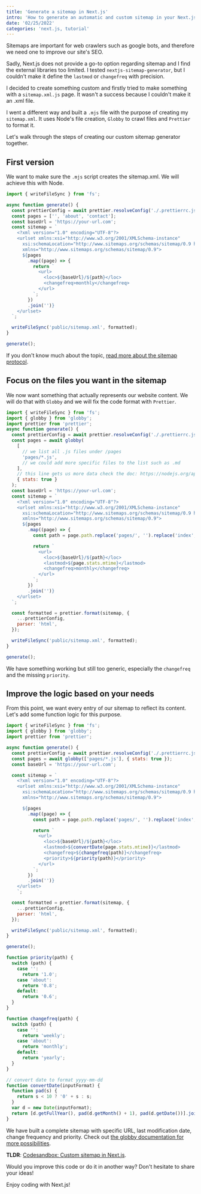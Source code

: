 ```yaml
---
title: 'Generate a sitemap in Next.js'
intro: 'How to generate an automatic and custom sitemap in your Next.js build?'
date: '02/25/2022'
categories: 'next.js, tutorial'
---
```



Sitemaps are important for web crawlers such as google bots, and therefore we need one to improve our site's SEO.

Sadly, Next.js does not provide a go-to option regarding sitemap and I find the external libraries too limited. I tested `nextjs-sitemap-generator`, but I couldn't make it define the `lastmod` or `changefreq` with precision.

I decided to create something custom and firstly tried to make something with a `sitemap.xml.js` page. It wasn't a success because I couldn't make it an .xml file.

I went a different way and built a `.mjs` file with the purpose of creating my `sitemap.xml`. It uses Node's file creation, `Globby` to crawl files and `Prettier` to format it.

Let's walk through the steps of creating our custom sitemap generator together.

## First version

We want to make sure the `.mjs` script creates the sitemap.xml. We will achieve this with Node.

```js
import { writeFileSync } from 'fs';

async function generate() {
  const prettierConfig = await prettier.resolveConfig('./.prettierrc.js');
  const pages = ['', 'about', 'contact'];
  const baseUrl = 'https://your-url.com';
  const sitemap = `
    <?xml version="1.0" encoding="UTF-8"?>
    <urlset xmlns:xsi="http://www.w3.org/2001/XMLSchema-instance"
      xsi:schemaLocation="http://www.sitemaps.org/schemas/sitemap/0.9 http://www.sitemaps.org/schemas/sitemap/0.9/sitemap.xsd"
      xmlns="http://www.sitemaps.org/schemas/sitemap/0.9">
      ${pages
        .map((page) => {
          return `
            <url>
              <loc>${baseUrl}/${path}</loc>
              <changefreq>monthly</changefreq>
            </url>
          `;
        })
        .join('')}
    </urlset>
  `;

  writeFileSync('public/sitemap.xml', formatted);
}

generate();
```

If you don't know much about the topic, <a href="https://sitemaps.org/protocol.html" target="_blank">read more about the sitemap protocol</a>.

## Focus on the files you want in the sitemap

We now want something that actually represents our website content. We will do that with `Globby` and we will fix the code format with `Prettier`.

```js
import { writeFileSync } from 'fs';
import { globby } from 'globby';
import prettier from 'prettier';
async function generate() {
  const prettierConfig = await prettier.resolveConfig('./.prettierrc.js');
  const pages = await globby(
    [
      // we list all .js files under /pages
      'pages/*.js',
      // we could add more specific files to the list such as .md
    ],
    // this line gets us more data check the doc: https://nodejs.org/api/fs.html#class-fsstats
    { stats: true }
  );
  const baseUrl = 'https://your-url.com';
  const sitemap = `
    <?xml version="1.0" encoding="UTF-8"?>
    <urlset xmlns:xsi="http://www.w3.org/2001/XMLSchema-instance"
      xsi:schemaLocation="http://www.sitemaps.org/schemas/sitemap/0.9 http://www.sitemaps.org/schemas/sitemap/0.9/sitemap.xsd"
      xmlns="http://www.sitemaps.org/schemas/sitemap/0.9">
      ${pages
        .map((page) => {
          const path = page.path.replace('pages/', '').replace('index', '').replace('.js', '');

          return `
            <url>
              <loc>${baseUrl}/${path}</loc>
              <lastmod>${page.stats.mtime}</lastmod>
              <changefreq>monthly</changefreq>
            </url>
          `;
        })
        .join('')}
    </urlset>
  `;

  const formatted = prettier.format(sitemap, {
    ...prettierConfig,
    parser: 'html',
  });

  writeFileSync('public/sitemap.xml', formatted);
}

generate();
```

We have something working but still too generic, especially the `changefreq` and the missing `priority`.

## Improve the logic based on your needs

From this point, we want every entry of our sitemap to reflect its content. Let's add some function logic for this purpose.

```js
import { writeFileSync } from 'fs';
import { globby } from 'globby';
import prettier from 'prettier';

async function generate() {
  const prettierConfig = await prettier.resolveConfig('./.prettierrc.js');
  const pages = await globby(['pages/*.js'], { stats: true });
  const baseUrl = 'https://your-url.com';

  const sitemap = `
    <?xml version="1.0" encoding="UTF-8"?>
    <urlset xmlns:xsi="http://www.w3.org/2001/XMLSchema-instance"
      xsi:schemaLocation="http://www.sitemaps.org/schemas/sitemap/0.9 http://www.sitemaps.org/schemas/sitemap/0.9/sitemap.xsd"
      xmlns="http://www.sitemaps.org/schemas/sitemap/0.9">

      ${pages
        .map((page) => {
          const path = page.path.replace('pages/', '').replace('index', '').replace('.js', '');

          return `
            <url>
              <loc>${baseUrl}/${path}</loc>
              <lastmod>${convertDate(page.stats.mtime)}</lastmod>
              <changefreq>${changefreq(path)}</changefreq>
              <priority>${priority(path)}</priority>
            </url>
          `;
        })
        .join('')}
    </urlset>
    `;

  const formatted = prettier.format(sitemap, {
    ...prettierConfig,
    parser: 'html',
  });

  writeFileSync('public/sitemap.xml', formatted);
}

generate();

function priority(path) {
  switch (path) {
    case '':
      return '1.0';
    case 'about':
      return '0.8';
    default:
      return '0.6';
  }
}

function changefreq(path) {
  switch (path) {
    case '':
      return 'weekly';
    case 'about':
      return 'monthly';
    default:
      return 'yearly';
  }
}

// convert date to format yyyy-mm-dd
function convertDate(inputFormat) {
  function pad(s) {
    return s < 10 ? '0' + s : s;
  }
  var d = new Date(inputFormat);
  return [d.getFullYear(), pad(d.getMonth() + 1), pad(d.getDate())].join('-');
}
```

We have built a complete sitemap with specific URL, last modification date, change frequency and priority.
Check out <a href="https://github.com/sindresorhus/globby" target="_blank">the globby documentation for more possibilities</a>.

**TLDR**: <a href="https://codesandbox.io/s/custom-sitemap-i3jvko" target="_blank">Codesandbox: Custom sitemap in Next.js</a>.

<Codesandbox sandbox="custom-sitemap-i3jvko" title="Custom sitemap in Next.js" />

Would you improve this code or do it in another way? Don't hesitate to share your ideas!

Enjoy coding with Next.js!

